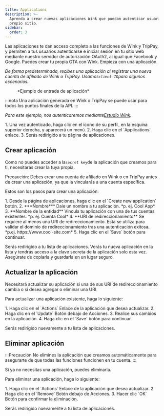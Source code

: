 ```yaml
---
title: Applications
description: >-
  Aprenda a crear nuevas aplicaciones Wink que puedan autenticar usuarios en su
  propio sitio.
sidebar:
  order: 3
---
```


Las aplicaciones te dan acceso completo a las funciones de Wink y TripPay, y permiten a tus usuarios autenticarse e iniciar sesión en tu sitio web mediante nuestro servidor de autorización OAuth2, al igual que Facebook y Google.
Puedes crear tu propia OTA con Wink. Empieza con una aplicación.

*De forma predeterminada, recibes una aplicación al registrar una nueva cuenta de afiliado de Wink o TripPay. Usamos`client ID`para algunos escenarios.*

<figure>
  <CloudinaryImage width="350" height="215" resize="scale" quality="best" alt="Aplicación de muestra" src="academy/application" errorImage="noimage_opaque_nyrtl0.png" />

  <figcaption>*Ejemplo de entrada de aplicación*</figcaption>
</figure>


:::nota
Una aplicación generada en Wink o TripPay se puede usar para todos los puntos finales de la API.
:::

*Para este ejemplo, nos autenticaremos mediante[Estudio Wink](https://studio.wink.travel).*

<Steps>
  1. Una vez autenticado, haga clic en el icono de su perfil, en la esquina superior derecha, y aparecerá un menú.
  2. Haga clic en el `Applications` enlace.
  3. Serás redirigido a tu página de aplicaciones.
</Steps>


## Crear aplicación

Como no puedes acceder a la`secret key`de la aplicación que creamos para ti, necesitarás crear la tuya propia.

Precaución:
Debes crear una cuenta de afiliado en Wink o en TripPay antes de crear una aplicación, ya que la vincularás a una cuenta específica.

Estos son los pasos para crear una aplicación:

<Steps>
  1. Desde la página de aplicaciones, haga clic en el `Create new application` botón.
  2. ***Nombre*** Dale un nombre a tu aplicación. *p. ej. Cool App*
  3. **Nombre de la entidad** Vincula tu aplicación con una de tus cuentas existentes. *p. ej. Cuenta Cool*
  4. **URI de redireccionamiento** Se requiere al menos una URI de redireccionamiento. Esta se utiliza para validar el dominio de redireccionamiento tras una autenticación exitosa. *p.ej. https://www.cool-site.com*
  5. Haga clic en el `Save` botón para continuar.
</Steps>


Serás redirigido a tu lista de aplicaciones. Verás tu nueva aplicación en la lista y tendrás acceso a la clave secreta de la aplicación solo esta vez. Asegúrate de copiarla y guardarla en un lugar seguro.

## Actualizar la aplicación

Necesitará actualizar su aplicación si una de sus URI de redireccionamiento cambia o si desea agregar o eliminar una URI.

Para actualizar una aplicación existente, haga lo siguiente:

<Steps>
  1. Haga clic en el `Actions` Enlace de la aplicación que desea actualizar.
  2. Haga clic en el `Update` Botón debajo de Acciones.
  3. Realice sus cambios en la aplicación.
  4. Haga clic en el `Save` botón para continuar.
</Steps>


Serás redirigido nuevamente a tu lista de aplicaciones.

## Eliminar aplicación

:::Precaución
No elimines la aplicación que creamos automáticamente para asegurarte de que todas las funciones funcionen en tu cuenta.
:::

Si ya no necesitas una aplicación, puedes eliminarla.

Para eliminar una aplicación, haga lo siguiente:

<Steps>
  1. Haga clic en el `Actions` Enlace de la aplicación que desea actualizar.
  2. Haga clic en el `Remove` Botón debajo de Acciones.
  3. Hacer clic `OK` Botón para confirmar la eliminación.
</Steps>


Serás redirigido nuevamente a tu lista de aplicaciones.

